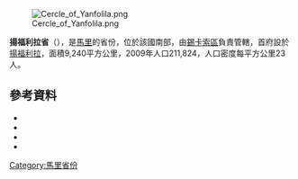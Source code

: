 [[Image:Cercle_of_Yanfolila.png|right]]

'''揚福利拉省'''（{{lang-fr|Cercle de Yanfolila}}），是[[馬里|馬里]]的省份，位於該國南部，由[[錫卡索區|錫卡索區]]負責管轄，首府設於[[揚福利拉|揚福利拉]]，面積9,240平方公里，2009年人口211,824，人口密度每平方公里23人。

==參考資料==
*{{citation | title=Synthèsis des Plans de Securité Alimentaire des Communes du Cercle de Yanfolila 2007-2011 | publisher=Commissariat à la Sécurité Alimentaire, République du Mali, USAID-Mali | year=2007 | url=http://www.aec.msu.edu/fs2/mali_fd_strtgy/plans/sikasso/yanfolila/psa_cercle_yanfolila.pdf | language=fr | deadurl=yes | archiveurl=https://web.archive.org/web/20110906162928/http://www.aec.msu.edu/fs2/mali_fd_strtgy/plans/sikasso/yanfolila/psa_cercle_yanfolila.pdf | archivedate=2011年9月6日 | df= }}
*{{citation
 |url         = http://instat.gov.ml/documentation/sikasso.pdf
 |publisher   = République de Mali: Institut National de la Statistique
 |title       = Resultats Provisoires RGPH 2009 (Région de Sikasso)
 |language    = fr
 |deadurl     = yes
 |archiveurl  = https://www.webcitation.org/6AnYveESp?url=http://instat.gov.ml/documentation/sikasso.pdf
 |archivedate = 2012-09-19
}}
*{{citation|year=1999 |title=Loi N°99-035/ du 10 Aout 1999 Portant Création des Collectivités Territoriales de Cercles et de Régions |url=http://www.matcl.gov.ml/PDF/LoiCreationCercleReg.pdf |publisher=Ministère de l'Administration Territoriales et des Collectivités Locales, République du Mali |language=fr |deadurl=yes |archiveurl=https://web.archive.org/web/20120309073942/http://www.matcl.gov.ml/PDF/LoiCreationCercleReg.pdf |archivedate=2012-03-09 }}
*{{citation |title=Communes de la Région de Sikasso |publisher=Ministère de l’administration territoriale et des collectivités locales, République du Mali |url=http://www.matcl.gov.ml/pdf/ComRegSikasso.pdf |language=fr |deadurl=yes |archiveurl=https://www.webcitation.org/6AnZ7FgpR?url=http://www.matcl.gov.ml/pdf/ComRegSikasso.pdf |archivedate=2012-09-19 }}

{{coord|10|55|N|8|05|W|dim:170000_region:ML-3_type:adm2nd_source:dewiki|display=title}}

{{錫卡索區}}

[[Category:馬里省份|Category:馬里省份]]


{{Mali-geo-stub}}